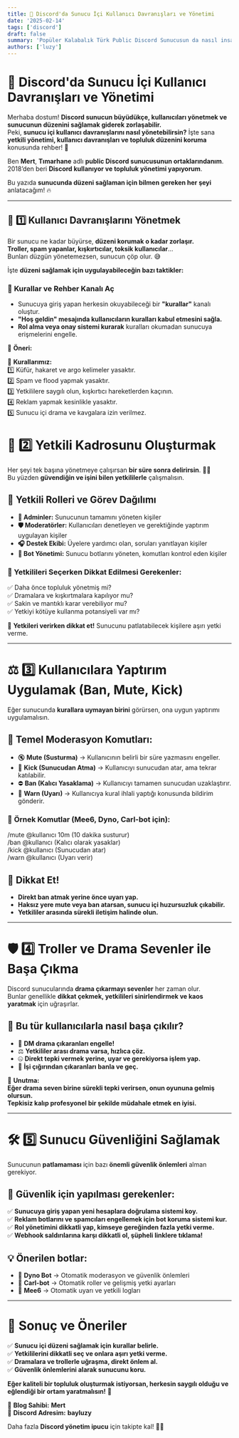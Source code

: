 ```yaml
---
title: 👥 Discord'da Sunucu İçi Kullanıcı Davranışları ve Yönetimi
date: '2025-02-14'
tags: ['discord']
draft: false
summary: 'Popüler Kalabalık Türk Public Discord Sunucusun da nasıl insan gibi davranabilirsin?'
authors: ['luzy']
---
```

# 👥 Discord'da Sunucu İçi Kullanıcı Davranışları ve Yönetimi  

Merhaba dostum! **Discord sunucun büyüdükçe, kullanıcıları yönetmek ve sunucunun düzenini sağlamak giderek zorlaşabilir.**  
Peki, **sunucu içi kullanıcı davranışlarını nasıl yönetebilirsin?** İşte sana **yetkili yönetimi, kullanıcı davranışları ve topluluk düzenini koruma** konusunda rehber! 🚀  

Ben **Mert**, **Tımarhane** adlı **public Discord sunucusunun ortaklarındanım**.  
2018’den beri **Discord kullanıyor ve topluluk yönetimi yapıyorum**.  

Bu yazıda **sunucunda düzeni sağlaman için bilmen gereken her şeyi** anlatacağım! 🔥  

---

## 🚦 **1️⃣ Kullanıcı Davranışlarını Yönetmek**  

Bir sunucu ne kadar büyürse, **düzeni korumak o kadar zorlaşır.**  
**Troller, spam yapanlar, kışkırtıcılar, toksik kullanıcılar**...  
Bunları düzgün yönetemezsen, sunucun çöp olur. 😅  

İşte **düzeni sağlamak için uygulayabileceğin bazı taktikler:**  

### 🔹 **Kurallar ve Rehber Kanalı Aç**  
- Sunucuya giriş yapan herkesin okuyabileceği bir **"kurallar"** kanalı oluştur.  
- **"Hoş geldin" mesajında kullanıcıların kuralları kabul etmesini sağla.**  
- **Rol alma veya onay sistemi kurarak** kuralları okumadan sunucuya erişmelerini engelle.  

📌 **Öneri:**  

📜 **Kurallarımız:**  
1️⃣ Küfür, hakaret ve argo kelimeler yasaktır.  
2️⃣ Spam ve flood yapmak yasaktır.  
3️⃣ Yetkililere saygılı olun, kışkırtıcı hareketlerden kaçının.  
4️⃣ Reklam yapmak kesinlikle yasaktır.  
5️⃣ Sunucu içi drama ve kavgalara izin verilmez.  
# 🔨 2️⃣ Yetkili Kadrosunu Oluşturmak  

Her şeyi tek başına yönetmeye çalışırsan **bir süre sonra delirirsin**. 😵‍💫  
Bu yüzden **güvendiğin ve işini bilen yetkililerle** çalışmalısın.  

## 🔹 Yetkili Rolleri ve Görev Dağılımı  

- **👑 Adminler:** Sunucunun tamamını yöneten kişiler  
- **🛡️ Moderatörler:** Kullanıcıları denetleyen ve gerektiğinde yaptırım uygulayan kişiler  
- **🎧 Destek Ekibi:** Üyelere yardımcı olan, soruları yanıtlayan kişiler  
- **🤖 Bot Yönetimi:** Sunucu botlarını yöneten, komutları kontrol eden kişiler  

### 📌 Yetkilileri Seçerken Dikkat Edilmesi Gerekenler:  

✅ Daha önce topluluk yönetmiş mi?  
✅ Dramalara ve kışkırtmalara kapılıyor mu?  
✅ Sakin ve mantıklı karar verebiliyor mu?  
✅ Yetkiyi kötüye kullanma potansiyeli var mı?  

🚨 **Yetkileri verirken dikkat et!** Sunucunu patlatabilecek kişilere aşırı yetki verme.  

---

# ⚖ 3️⃣ Kullanıcılara Yaptırım Uygulamak (Ban, Mute, Kick)  

Eğer sunucunda **kurallara uymayan birini** görürsen, ona uygun yaptırımı uygulamalısın.  

## 📌 Temel Moderasyon Komutları:  

- 🔇 **Mute (Susturma)** → Kullanıcının belirli bir süre yazmasını engeller.  
- 🚪 **Kick (Sunucudan Atma)** → Kullanıcıyı sunucudan atar, ama tekrar katılabilir.  
- ⛔ **Ban (Kalıcı Yasaklama)** → Kullanıcıyı tamamen sunucudan uzaklaştırır.  
- 🛑 **Warn (Uyarı)** → Kullanıcıya kural ihlali yaptığı konusunda bildirim gönderir.  

### 🔹 **Örnek Komutlar (Mee6, Dyno, Carl-bot için):**  


/mute @kullanıcı 10m  (10 dakika susturur)  
/ban @kullanıcı (Kalıcı olarak yasaklar)  
/kick @kullanıcı (Sunucudan atar)  
/warn @kullanıcı (Uyarı verir)  

## 📌 Dikkat Et!  

- **Direkt ban atmak yerine önce uyarı yap.**  
- **Haksız yere mute veya ban atarsan, sunucu içi huzursuzluk çıkabilir.**  
- **Yetkililer arasında sürekli iletişim halinde olun.**  

---

# 🛡 4️⃣ Troller ve Drama Sevenler ile Başa Çıkma  

Discord sunucularında **drama çıkarmayı sevenler** her zaman olur.  
Bunlar genellikle **dikkat çekmek, yetkilileri sinirlendirmek ve kaos yaratmak** için uğraşırlar.  

## 📌 Bu tür kullanıcılarla nasıl başa çıkılır?  

- 🚫 **DM drama çıkaranları engelle!**  
- ⚖ **Yetkililer arası drama varsa, hızlıca çöz.**  
- 🤐 **Direkt tepki vermek yerine, uyar ve gerekiyorsa işlem yap.**  
- 🛑 **İşi çığırından çıkaranları banla ve geç.**  

🚨 **Unutma:**  
**Eğer drama seven birine sürekli tepki verirsen, onun oyununa gelmiş olursun.**  
**Tepkisiz kalıp profesyonel bir şekilde müdahale etmek en iyisi.**  

---

# 🛠 5️⃣ Sunucu Güvenliğini Sağlamak  

Sunucunun **patlamaması** için bazı **önemli güvenlik önlemleri** alman gerekiyor.  

## 📌 Güvenlik için yapılması gerekenler:  

✅ **Sunucuya giriş yapan yeni hesaplara doğrulama sistemi koy.**  
✅ **Reklam botlarını ve spamcıları engellemek için bot koruma sistemi kur.**  
✅ **Rol yönetimini dikkatli yap, kimseye gereğinden fazla yetki verme.**  
✅ **Webhook saldırılarına karşı dikkatli ol, şüpheli linklere tıklama!**  

## 💡 Önerilen botlar:  

- 🔹 **Dyno Bot** → Otomatik moderasyon ve güvenlik önlemleri  
- 🔹 **Carl-bot** → Otomatik roller ve gelişmiş yetki ayarları  
- 🔹 **Mee6** → Otomatik uyarı ve yetkili logları  

---

# 🎯 Sonuç ve Öneriler  

✅ **Sunucu içi düzeni sağlamak için kurallar belirle.**  
✅ **Yetkililerini dikkatli seç ve onlara aşırı yetki verme.**  
✅ **Dramalara ve trollerle uğraşma, direkt önlem al.**  
✅ **Güvenlik önlemlerini alarak sunucunu koru.**  

**Eğer kaliteli bir topluluk oluşturmak istiyorsan, herkesin saygılı olduğu ve eğlendiği bir ortam yaratmalısın!** 🎉  

📌 **Blog Sahibi:** **Mert**  
📌 **Discord Adresim:** **bayluzy**  

Daha fazla **Discord yönetim ipucu** için takipte kal! 🚀🔥 